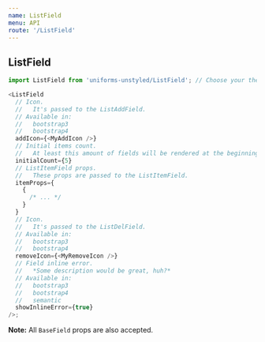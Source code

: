 ```yaml
---
name: ListField
menu: API
route: '/ListField'
---
```


## ListField

```js
import ListField from 'uniforms-unstyled/ListField'; // Choose your theme package.

<ListField
  // Icon.
  //   It's passed to the ListAddField.
  // Available in:
  //   bootstrap3
  //   bootstrap4
  addIcon={<MyAddIcon />}
  // Initial items count.
  //   At least this amount of fields will be rendered at the beginning.
  initialCount={5}
  // ListItemField props.
  //   These props are passed to the ListItemField.
  itemProps={
    {
      /* ... */
    }
  }
  // Icon.
  //   It's passed to the ListDelField.
  // Available in:
  //   bootstrap3
  //   bootstrap4
  removeIcon={<MyRemoveIcon />}
  // Field inline error.
  //   *Some description would be great, huh?*
  // Available in:
  //   bootstrap3
  //   bootstrap4
  //   semantic
  showInlineError={true}
/>;
```

**Note:** All `BaseField` props are also accepted.

